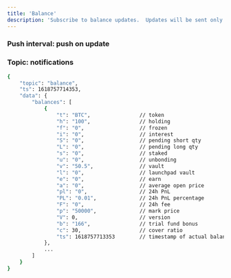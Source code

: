 ```yaml
---
title: 'Balance'
description: 'Subscribe to balance updates.  Updates will be sent only when specific events occur, such as order executions, placements, or cancellations.  Updates will not be triggered by changes in the mark price.'
---
```




### Push interval: push on update

### Topic: notifications
<RequestExample>

```bash
{
    "topic": "balance",
    "ts": 1618757714353,
    "data": {
        "balances": [
            {
                "t": "BTC",                // token
                "h": "100",                // holding
                "f": "0",                  // frozen
                "i": "0",                  // interest
                "S": "0",                  // pending short qty
                "L": "0",                  // pending long qty
                "s": "0",                  // staked
                "u": "0",                  // unbonding
                "v": "50.5",               // vault
                "l": "0",                  // launchpad vault
                "e": "0",                  // earn
                "a": "0",                  // average open price
                "pl": "0",                 // 24h PnL
                "PL": "0.01",              // 24h PnL percentage
                "F": "0",                  // 24h fee
                "p": "50000",              // mark price
                "V": 0,                    // version
                "b": "166",                // trial fund bonus
                "c": 30,                   // cover ratio
                "ts": 1618757713353        // timestamp of actual balance change
            },
            ...
        ]
    }
}
```

</RequestExample>
